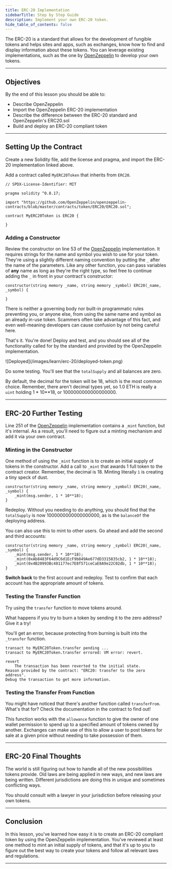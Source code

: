 ```yaml
---
title: ERC-20 Implementation
sidebarTitle: Step by Step Guide
description: Implement your own ERC-20 token.
hide_table_of_contents: false
---
```


The ERC-20 is a standard that allows for the development of fungible tokens and helps sites and apps, such as exchanges, know how to find and display information about these tokens. You can leverage existing implementations, such as the one by [OpenZeppelin] to develop your own tokens.

---

## Objectives

By the end of this lesson you should be able to:

- Describe OpenZeppelin
- Import the OpenZeppelin ERC-20 implementation
- Describe the difference between the ERC-20 standard and OpenZeppelin's ERC20.sol
- Build and deploy an ERC-20 compliant token

---

## Setting Up the Contract

Create a new Solidity file, add the license and pragma, and import the ERC-20 implementation linked above.

Add a contract called `MyERC20Token` that inherits from `ERC20`.

```solidity
// SPDX-License-Identifier: MIT

pragma solidity ^0.8.17;

import "https://github.com/OpenZeppelin/openzeppelin-contracts/blob/master/contracts/token/ERC20/ERC20.sol";

contract MyERC20Token is ERC20 {

}
```

### Adding a Constructor

Review the constructor on line 53 of the [OpenZeppelin] implementation. It requires strings for the name and symbol you wish to use for your token. They're using a slightly different naming convention by putting the `_` after the name of the parameters. Like any other function, you can pass variables of **any** name as long as they're the right type, so feel free to continue adding the `_` in front in your contract's constructor:

```solidity
constructor(string memory _name, string memory _symbol) ERC20(_name, _symbol) {

}
```

<Warning>
There is neither a governing body nor built-in programmatic rules preventing you, or anyone else, from using the same name and symbol as an already in-use token. Scammers often take advantage of this fact, and even well-meaning developers can cause confusion by not being careful here.
</Warning>


That's it. You're done! Deploy and test, and you should see all of the functionality called for by the standard and provided by the OpenZeppelin implementation.

<Frame>
![Deployed](/images/learn/erc-20/deployed-token.png)
</Frame>

Do some testing. You'll see that the `totalSupply` and all balances are zero.

By default, the decimal for the token will be 18, which is the most common choice. Remember, there aren't decimal types yet, so 1.0 ETH is really a `uint` holding 1 \* 10\*\*18, or 1000000000000000000.

---

## ERC-20 Further Testing

Line 251 of the [OpenZeppelin] implementation contains a `_mint` function, but it's internal. As a result, you'll need to figure out a minting mechanism and add it via your own contract.

### Minting in the Constructor

One method of using the `_mint` function is to create an initial supply of tokens in the constructor. Add a call to `_mint` that awards 1 full token to the contract creator. Remember, the decimal is 18. Minting literally `1` is creating a tiny speck of dust.

```solidity
constructor(string memory _name, string memory _symbol) ERC20(_name, _symbol) {
    _mint(msg.sender, 1 * 10**18);
}
```

Redeploy. Without you needing to do anything, you should find that the `totalSupply` is now 1000000000000000000, as is the `balanceOf` the deploying address.

You can also use this to mint to other users. Go ahead and add the second and third accounts:

<Accordion title="Reveal code">

```solidity
constructor(string memory _name, string memory _symbol) ERC20(_name, _symbol) {
    _mint(msg.sender, 1 * 10**18);
    _mint(0xAb8483F64d9C6d1EcF9b849Ae677dD3315835cb2, 1 * 10**18);
    _mint(0x4B20993Bc481177ec7E8f571ceCaE8A9e22C02db, 1 * 10**18);
}
```

</Accordion>


**Switch back** to the first account and redeploy. Test to confirm that each account has the appropriate amount of tokens.

### Testing the Transfer Function

Try using the `transfer` function to move tokens around.

What happens if you try to burn a token by sending it to the zero address? Give it a try!

You'll get an error, because protecting from burning is built into the `_transfer` function.

```text
transact to MyERC20Token.transfer pending ...
transact to MyERC20Token.transfer errored: VM error: revert.

revert
	The transaction has been reverted to the initial state.
Reason provided by the contract: "ERC20: transfer to the zero address".
Debug the transaction to get more information.
```

### Testing the Transfer From Function

You might have noticed that there's another function called `transferFrom`. What's that for? Check the documentation in the contract to find out!

This function works with the `allowance` function to give the owner of one wallet permission to spend up to a specified amount of tokens owned by another. Exchanges can make use of this to allow a user to post tokens for sale at a given price without needing to take possession of them.

---

## ERC-20 Final Thoughts

The world is still figuring out how to handle all of the new possibilities tokens provide. Old laws are being applied in new ways, and new laws are being written. Different jurisdictions are doing this in unique and sometimes conflicting ways.

You should consult with a lawyer in your jurisdiction before releasing your own tokens.

---

## Conclusion

In this lesson, you've learned how easy it is to create an ERC-20 compliant token by using the OpenZeppelin implementation. You've reviewed at least one method to mint an initial supply of tokens, and that it's up to you to figure out the best way to create your tokens and follow all relevant laws and regulations.

---

[OpenZeppelin]: https://github.com/OpenZeppelin/openzeppelin-contracts/blob/master/contracts/token/ERC20/ERC20.sol
